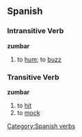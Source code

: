 == Spanish ==
=== Intransitive Verb ===
'''zumbar'''
# to [[hum]]; to [[buzz]]

=== Transitive Verb ===
'''zumbar'''
# to [[hit]]
# to [[mock]]

[[Category:Spanish verbs]]